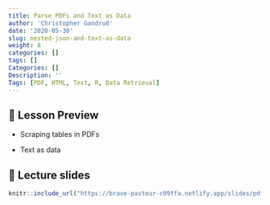 ```yaml
---
title: Parse PDFs and Text as Data
author: 'Christopher Gandrud'
date: '2020-05-30'
slug: nested-json-and-text-as-data
weight: 8
categories: []
tags: []
Categories: []
Description: ''
Tags: [PDF, HTML, Text, R, Data Retrieval]
---
```


## 📝 Lesson Preview

- Scraping tables in PDFs

- Text as data

## 📣 Lecture slides

```r
knitr::include_url("https://brave-pasteur-c09ffa.netlify.app/slides/pdf-and-text-as-data")
```